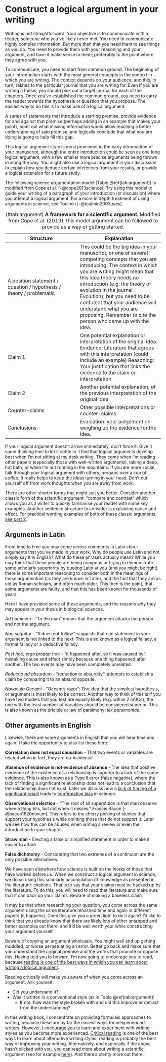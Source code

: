 # Construct a logical argument in your writing {#argument}

Writing is not straightforward. Your objective is to communicate with a reader, someone who you’ve likely never met. You need to communicate highly complex information. But more than that you need them to see things as you do. You need to provide them with your reasoning and your argument, and have it make sense to them; preferably to the point where they agree with you. 

To communicate, you need to start from common ground. The beginning of your introduction starts with the most general concepts in the context in which you are writing. The context depends on your audience, and this, in turn, relates to the particular journal that you are writing for. Even if you are writing a thesis, you should pick out a target journal for each of the chapters. Once you’ve established the common ground, you need to carry the reader towards the hypothesis or question that you propose. The easiest way to do this is to make use of a logical argument: 

A series of statements that introduce a starting premise, provide evidence for and against that premise (perhaps adding in an example that makes your point), point out what missing information would allow reaching a better understanding of said premise, and logically conclude that what you are doing is going to help fill this gap. 

This logical argument style is most prominent in the early introduction of your manuscript, although the entire introduction could be seen as one long logical argument, with a few smaller more precise arguments being thrown in along the way. You might also use a logical argument in your discussion to explain how you deduce certain inferences from your results, or provide a logical extension for a future study. 

The following science argumentation model (Table \@ref(tab:argument)) is modified from Cope et al. [-@cope2013science]. Try using this model to guide your writing of a paragraph of your introduction (or discussion) where you attempt a logical argument. For a more in depth treatment of using arguments in science, see Toulmin [-@toulmin2003uses].

Table: (\#tab:argument) **A framework for a scientific argument.** Modified from Cope et al. (2013), this model argument can be followed to provide as a way of getting started.

| **Structure**  | **Explanation**  |
| ------------ | -------------- |
| A position statement / question / hypothesis / theory / problematic | This could be the big idea in your manuscript, or one of several competing concepts that you are introducing. The context in which you are writing might mean that this idea theory needs no introduction (e.g. the theory of evolution in the journal Evolution), but you need to be confident that your audience will understand what you are proposing. Remember to cite the person who came up with the idea. |
| Claim 1 | One potential explanation or interpretation of the original idea. Evidence: Literature that agrees with this interpretation (could include an example) Reasoning: Your justification that links the evidence to the claim or interpretation. |
| Claim 2 | Another potential explanation, of the previous interpretation of the original idea | *Evidence*: Literature that agrees with this interpretation (could include an example) *Reasoning*: Your justification that links the evidence to the claim or interpretation |
| Counter-claims | Other possible interpretations or counter-claims. |
| Conclusions | Evaluation: your judgement on weighing up the evidence for the idea. |

If your logical argument doesn’t arrive immediately, don’t force it. Give it some thinking time to let it settle in. I find that logical arguments develop best when I’m not sitting at my desk writing. They come when I’m reading other papers (especially those with well-written arguments), taking a deep, hot bath, or when I’m out running in the mountains. If you are more social, talk through your logical argument with others, perhaps over a cup of coffee. It really helps to keep the ideas turning in your head. Don’t cut yourself off from work thoughts when you are away from work. 

There are other shorter forms that might suit you better. Consider another classic form of the scientific argument: “compare and contrast” which allows you as a writer to quickly familiarise your reader with some key examples. Another sentence structure to consider is explaining cause and effect. For practical wording examples of both of these classic arguments, [see part 2](phrasebank.html).

## Arguments in Latin
From time to time you may come across comments in Latin about arguments that you’ve made in your work. Why do people use Latin and not simply say it in English? What do these phrases actually mean? While you may think that these people are being pompous or trying to demonstrate some scholarly superiority by quoting Latin at you (and you might be right), there is some important reasoning to consider both in the meanings of these argumentum (as they are known in Latin), and the fact that they are as old as Roman scholars, and often much older. This then is the point, that some arguments are faulty, and that this has been known for thousands of years. 

Here I have provided some of these arguments, and the reasons why they may appear in your thesis in biological sciences. 

_Ad hominem_ - “To the man” means that the argument attacks the person and not the argument.

_Non sequitur_ - “It does not follow”: suggests that one statement in your argument is not linked to the next. This is also known as a logical fallacy, a formal fallacy or a deductive fallacy. 

_Post hoc, ergo propter hoc_ - “it happened after, so it was caused by”: mistaking cause and effect simply because one thing happened after another. The two events may have been completely unrelated.

_Reductio ad absurdum_ - “reduction to absurdity”: attempts to establish a claim by comparing it to an absurd opposite. 

_Novacula Occami_ - "Occam’s razor": The idea that the simplest hypothesis, or argument is most likely to be correct. Another way to think of this is if you have two models that you test are equally likely (e.g. within 2 δAICs), the one with the least number of variables should be considered superior. This is also known as the priciple or law of parsimony: _lex parsimoniae_.

## Other arguments in English

Likewise, there are some arguments in English that you will hear time and again. I take the opportunity to also list these here:

**Correlation does not equal causation** - That two events or variables are related when in fact, they are co-incidental. 

**Absence of evidence is not evidence of absence** - The idea that positive evidence of the existence of a relationship is superior to a lack of the same evidence. This is also known as a Type II error (false negative), where the lack of finding a significant relationship does not lead to a conclusion that the relationship does not exist. Later we discuss how a [lack of finding of a significant result](transparency.html) leads to [confirmation bias](#TypeI) in science.

**Observational selection** - "The root of all superstition is that men observe when a thing hits, but not when it misses." Francis Bacon [-@bacon1620novum]. This refers to the cherry picking of studies that support your hypothesis while omitting those that do not support it. Later we see how this can be abused when writing a review or even the introduction to your chapter.

**Straw man** - Erecting a false or simplified statement in order to make it easier to attack.

**False dichotomy** - Considering that two extremes of a continuum are the only possible alternatives.

We have seen elsewhere how science is built on the works of those that have worked before us. When we construct a logical argument in science, we do so using this scholarly accumulation of knowledge as presented in the literature: citations. That is to say that your claims must be backed up by the literature. To do this, you will need to read that literature and make sure that it can back up your claims. Beware of making a baseless claim.

It may be that when researching your question, you come across the same argument using the same literature rehashed time and again in different papers (it happens). Does this give you a green light to do it again? I’d like to think that you already know that there are likely lots of other untapped and better examples out there, and it’d be well worth your while constructing your argument yourself. 

Beware of copying an argument wholesale. You might well end up getting muddled, or worse perpetuating an error. Better go back and make sure that you understand the original premise and the works that promote or oppose this. Having told you to beware, I’m now going to encourage you to read, because [reading is one of the best ways in which you can learn about writing a logical argument](criticalreading.html). 

Reading critically will make you aware of when you come across an argument. Ask yourself:

* Did you understand it?
* Was it written in a conventional style (as in Table \@ref(tab:argument))
   + If not, how was the style broken with and did this improve or detract from the understanding? 

In this writing book, I concentrate on providing formulaic approaches to writing, because these are by far the easiest ways for inexperienced writers. However, I encourage you to learn and experiment with writing styles as you become more experienced. [Critical reading](criticalreading.html) is one of the best ways to learn about alternative writing styles: reading is probably the best way of improving your writing. Alternatively, and especially if the above hasn’t clicked with you, you can read more about writing a scientific argument (see for example [here](https://msu.edu/course/iah/231b/gifford/sciaargs.htm)). And there’s plenty more out there. 
